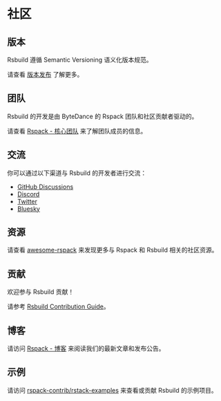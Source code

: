 # 社区

## 版本

Rsbuild 遵循 Semantic Versioning 语义化版本规范。

请查看 [版本发布](/community/releases/index) 了解更多。

## 团队

Rsbuild 的开发是由 ByteDance 的 Rspack 团队和社区贡献者驱动的。

请查看 [Rspack - 核心团队](https://www.rspack.dev/zh/misc/team/core-team) 来了解团队成员的信息。

## 交流

你可以通过以下渠道与 Rsbuild 的开发者进行交流：

- [GitHub Discussions](https://github.com/web-infra-dev/rsbuild/discussions)
- [Discord](https://discord.com/invite/XsaKEEk4mW)
- [Twitter](https://twitter.com/rspack_dev)
- [Bluesky](https://bsky.app/profile/rspack.dev)

## 资源

请查看 [awesome-rspack](https://github.com/web-infra-dev/awesome-rspack) 来发现更多与 Rspack 和 Rsbuild 相关的社区资源。

## 贡献

欢迎参与 Rsbuild 贡献！

请参考 [Rsbuild Contribution Guide](https://github.com/web-infra-dev/rsbuild/blob/main/CONTRIBUTING.md)。

## 博客

请访问 [Rspack - 博客](https://www.rspack.dev/zh/blog/index) 来阅读我们的最新文章和发布公告。

## 示例

请访问 [rspack-contrib/rstack-examples](https://github.com/rspack-contrib/rstack-examples) 来查看或贡献 Rsbuild 的示例项目。
